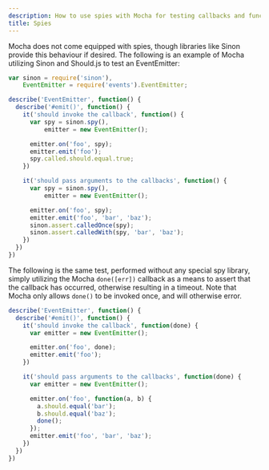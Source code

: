```yaml
---
description: How to use spies with Mocha for testing callbacks and function calls
title: Spies
---
```


Mocha does not come equipped with spies, though libraries like Sinon provide this behaviour if desired. The following is an example of Mocha utilizing Sinon and Should.js to test an EventEmitter:

```javascript
var sinon = require('sinon'),
    EventEmitter = require('events').EventEmitter;

describe('EventEmitter', function() {
  describe('#emit()', function() {
    it('should invoke the callback', function() {
      var spy = sinon.spy(),
          emitter = new EventEmitter();

      emitter.on('foo', spy);
      emitter.emit('foo');
      spy.called.should.equal.true;
    })

    it('should pass arguments to the callbacks', function() {
      var spy = sinon.spy(),
          emitter = new EventEmitter();

      emitter.on('foo', spy);
      emitter.emit('foo', 'bar', 'baz');
      sinon.assert.calledOnce(spy);
      sinon.assert.calledWith(spy, 'bar', 'baz');
    })
  })
})
```

The following is the same test, performed without any special spy library, simply utilizing the Mocha `done([err])` callback as a means to assert that the callback has occurred, otherwise resulting in a timeout. Note that Mocha only allows `done()` to be invoked once, and will otherwise error.

```javascript
describe('EventEmitter', function() {
  describe('#emit()', function() {
    it('should invoke the callback', function(done) {
      var emitter = new EventEmitter();

      emitter.on('foo', done);
      emitter.emit('foo');
    })

    it('should pass arguments to the callbacks', function(done) {
      var emitter = new EventEmitter();

      emitter.on('foo', function(a, b) {
        a.should.equal('bar');
        b.should.equal('baz');
        done();
      });
      emitter.emit('foo', 'bar', 'baz');
    })
  })
})
```
